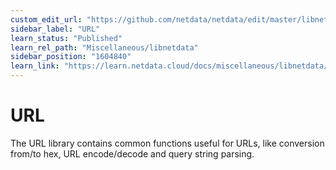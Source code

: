 ```yaml
---
custom_edit_url: "https://github.com/netdata/netdata/edit/master/libnetdata/url/README.md"
sidebar_label: "URL"
learn_status: "Published"
learn_rel_path: "Miscellaneous/libnetdata"
sidebar_position: "1604840"
learn_link: "https://learn.netdata.cloud/docs/miscellaneous/libnetdata/url"
---
```



# URL

The URL library contains common functions useful for URLs, like conversion from/to hex, 
URL encode/decode and query string parsing. 


